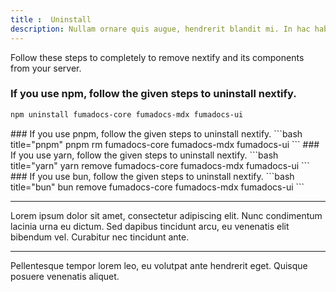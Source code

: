 ```yaml
---
title :  Uninstall
description: Nullam ornare quis augue, hendrerit blandit mi. In hac habitasse platea dictumst.
---
```



Follow these steps to completely to remove nextify and its components from your server.

<Steps>

<Step>

### If you use npm, follow the given steps to uninstall nextify.

```bash title="npm"
npm uninstall fumadocs-core fumadocs-mdx fumadocs-ui
```
</Step>
 
<Step> 
### If you use pnpm, follow the given steps to uninstall nextify.
```bash title="pnpm"
pnpm rm fumadocs-core fumadocs-mdx fumadocs-ui
```
</Step>

<Step>
### If you use yarn, follow the given steps to uninstall nextify.
```bash title="yarn" 
yarn remove fumadocs-core fumadocs-mdx fumadocs-ui
```
</Step>

<Step> 
### If you use bun, follow the given steps to uninstall nextify.
```bash title="bun"
bun remove  fumadocs-core fumadocs-mdx fumadocs-ui
```
</Step>
</Steps>

---

Lorem ipsum dolor sit amet, consectetur adipiscing elit. Nunc condimentum lacinia urna eu dictum. Sed dapibus tincidunt arcu, eu venenatis elit bibendum vel. Curabitur nec tincidunt ante. 

---

Pellentesque tempor lorem leo, eu volutpat ante hendrerit eget. Quisque posuere venenatis aliquet.
